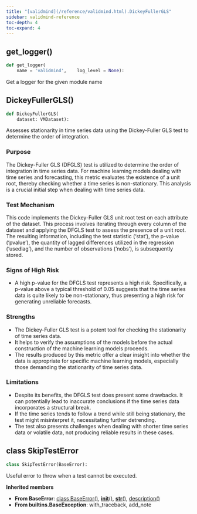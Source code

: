 ```yaml
---
title: "[validmind](/reference/validmind.html).DickeyFullerGLS"
sidebar: validmind-reference
toc-depth: 4
toc-expand: 4
---
```


## get_logger<span class='muted'>()</span>

<!-- module.qmd.jinja2 - module level function alias -->

```python
def get_logger(
    name = 'validmind',    log_level = None):
```

Get a logger for the given module name

## DickeyFullerGLS[()]{.muted}

<!-- function.qmd.jinja2 - function signature -->

```python
def DickeyFullerGLS(
    dataset: VMDataset):
```

Assesses stationarity in time series data using the Dickey-Fuller GLS test to determine the order of integration.

### Purpose

The Dickey-Fuller GLS (DFGLS) test is utilized to determine the order of integration in time series data. For machine learning models dealing with time series and forecasting, this metric evaluates the existence of a unit root, thereby checking whether a time series is non-stationary. This analysis is a crucial initial step when dealing with time series data.

### Test Mechanism

This code implements the Dickey-Fuller GLS unit root test on each attribute of the dataset. This process involves iterating through every column of the dataset and applying the DFGLS test to assess the presence of a unit root. The resulting information, including the test statistic ('stat'), the p-value ('pvalue'), the quantity of lagged differences utilized in the regression ('usedlag'), and the number of observations ('nobs'), is subsequently stored.

### Signs of High Risk

- A high p-value for the DFGLS test represents a high risk. Specifically, a p-value above a typical threshold of 0.05 suggests that the time series data is quite likely to be non-stationary, thus presenting a high risk for generating unreliable forecasts.

### Strengths

- The Dickey-Fuller GLS test is a potent tool for checking the stationarity of time series data.
- It helps to verify the assumptions of the models before the actual construction of the machine learning models proceeds.
- The results produced by this metric offer a clear insight into whether the data is appropriate for specific machine learning models, especially those demanding the stationarity of time series data.

### Limitations

- Despite its benefits, the DFGLS test does present some drawbacks. It can potentially lead to inaccurate conclusions if the time series data incorporates a structural break.
- If the time series tends to follow a trend while still being stationary, the test might misinterpret it, necessitating further detrending.
- The test also presents challenges when dealing with shorter time series data or volatile data, not producing reliable results in these cases.

## [class]{.muted} SkipTestError

<!-- class.qmd.jinja2 - class definition -->

```python
class SkipTestError(BaseError):
```

Useful error to throw when a test cannot be executed.

**Inherited members**

- **From BaseError**: [class BaseError[()]{.muted}](#class-baseerror), [__init__[()]{.muted}](#__init__), [__str__[()]{.muted}](#__str__), [description[()]{.muted}](#description)
- **From builtins.BaseException**: with_traceback, add_note
